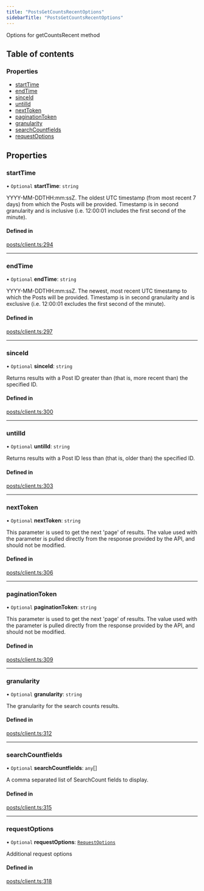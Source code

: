 ```yaml
---
title: "PostsGetCountsRecentOptions"
sidebarTitle: "PostsGetCountsRecentOptions"
---
```


Options for getCountsRecent method

## Table of contents

### Properties

- [startTime](/xdks/typescript/reference/interfaces/PostsGetCountsRecentOptions#starttime)
- [endTime](/xdks/typescript/reference/interfaces/PostsGetCountsRecentOptions#endtime)
- [sinceId](/xdks/typescript/reference/interfaces/PostsGetCountsRecentOptions#sinceid)
- [untilId](/xdks/typescript/reference/interfaces/PostsGetCountsRecentOptions#untilid)
- [nextToken](/xdks/typescript/reference/interfaces/PostsGetCountsRecentOptions#nexttoken)
- [paginationToken](/xdks/typescript/reference/interfaces/PostsGetCountsRecentOptions#paginationtoken)
- [granularity](/xdks/typescript/reference/interfaces/PostsGetCountsRecentOptions#granularity)
- [searchCountfields](/xdks/typescript/reference/interfaces/PostsGetCountsRecentOptions#searchcountfields)
- [requestOptions](/xdks/typescript/reference/interfaces/PostsGetCountsRecentOptions#requestoptions)

## Properties

### startTime

• `Optional` **startTime**: `string`

YYYY-MM-DDTHH:mm:ssZ. The oldest UTC timestamp (from most recent 7 days) from which the Posts will be provided. Timestamp is in second granularity and is inclusive (i.e. 12:00:01 includes the first second of the minute).

#### Defined in

[posts/client.ts:294](https://github.com/xdevplatform/xdk/blob/298ca9350d035e40e7c8ee0753c50052819a41e2/xdk/typescript/src/posts/client.ts#L294)

___

### endTime

• `Optional` **endTime**: `string`

YYYY-MM-DDTHH:mm:ssZ. The newest, most recent UTC timestamp to which the Posts will be provided. Timestamp is in second granularity and is exclusive (i.e. 12:00:01 excludes the first second of the minute).

#### Defined in

[posts/client.ts:297](https://github.com/xdevplatform/xdk/blob/298ca9350d035e40e7c8ee0753c50052819a41e2/xdk/typescript/src/posts/client.ts#L297)

___

### sinceId

• `Optional` **sinceId**: `string`

Returns results with a Post ID greater than (that is, more recent than) the specified ID.

#### Defined in

[posts/client.ts:300](https://github.com/xdevplatform/xdk/blob/298ca9350d035e40e7c8ee0753c50052819a41e2/xdk/typescript/src/posts/client.ts#L300)

___

### untilId

• `Optional` **untilId**: `string`

Returns results with a Post ID less than (that is, older than) the specified ID.

#### Defined in

[posts/client.ts:303](https://github.com/xdevplatform/xdk/blob/298ca9350d035e40e7c8ee0753c50052819a41e2/xdk/typescript/src/posts/client.ts#L303)

___

### nextToken

• `Optional` **nextToken**: `string`

This parameter is used to get the next 'page' of results. The value used with the parameter is pulled directly from the response provided by the API, and should not be modified.

#### Defined in

[posts/client.ts:306](https://github.com/xdevplatform/xdk/blob/298ca9350d035e40e7c8ee0753c50052819a41e2/xdk/typescript/src/posts/client.ts#L306)

___

### paginationToken

• `Optional` **paginationToken**: `string`

This parameter is used to get the next 'page' of results. The value used with the parameter is pulled directly from the response provided by the API, and should not be modified.

#### Defined in

[posts/client.ts:309](https://github.com/xdevplatform/xdk/blob/298ca9350d035e40e7c8ee0753c50052819a41e2/xdk/typescript/src/posts/client.ts#L309)

___

### granularity

• `Optional` **granularity**: `string`

The granularity for the search counts results.

#### Defined in

[posts/client.ts:312](https://github.com/xdevplatform/xdk/blob/298ca9350d035e40e7c8ee0753c50052819a41e2/xdk/typescript/src/posts/client.ts#L312)

___

### searchCountfields

• `Optional` **searchCountfields**: `any`[]

A comma separated list of SearchCount fields to display.

#### Defined in

[posts/client.ts:315](https://github.com/xdevplatform/xdk/blob/298ca9350d035e40e7c8ee0753c50052819a41e2/xdk/typescript/src/posts/client.ts#L315)

___

### requestOptions

• `Optional` **requestOptions**: [`RequestOptions`](/xdks/typescript/reference/interfaces/RequestOptions)

Additional request options

#### Defined in

[posts/client.ts:318](https://github.com/xdevplatform/xdk/blob/298ca9350d035e40e7c8ee0753c50052819a41e2/xdk/typescript/src/posts/client.ts#L318)
